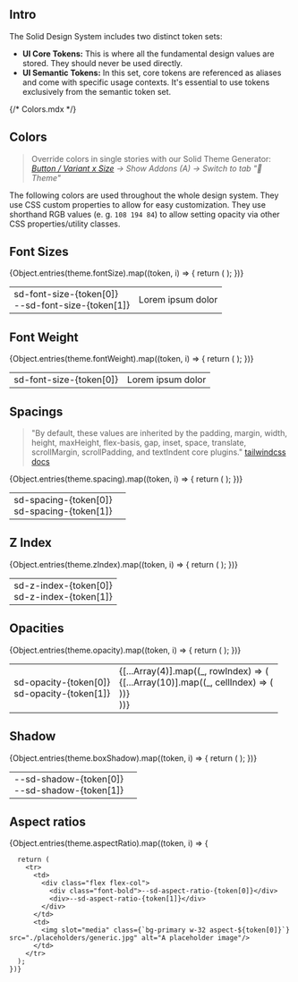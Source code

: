 ## Intro

The Solid Design System includes two distinct token sets:

- **UI Core Tokens:** This is where all the fundamental design values are stored. They should never be used directly.
- **UI Semantic Tokens:** In this set, core tokens are referenced as aliases and come with specific usage contexts. It's essential to use tokens exclusively from the semantic token set.

{/* Colors.mdx */}


<Meta title="Docs/General/Tokens" />

## Colors

> Override colors in single stories with our Solid Theme Generator: _[Button / Variant x Size](../?path=/story/components-sd-button--variant-and-size) → Show Addons (A) → Switch to tab "🎨 Theme"_

The following colors are used throughout the whole design system. They use CSS custom properties to allow for easy customization.
They use shorthand RGB values (e. g. `108 194 84`) to allow setting opacity via other CSS properties/utility classes.

<ColorPalette>
  <ColorItem title="Primary" subtitle="--sd-color-primary-{shade}" colors={theme.color.primary} />
  <ColorItem title="Accent" subtitle="--sd-color-accent-{shade}" colors={theme.color.accent} />
  <ColorItem title="Neutral" subtitle="--sd-color-neutral-{shade}" colors={theme.color.neutral} />
  <ColorItem
    title="Status"
    subtitle="--sd-color-{color}"
    colors={{ success: theme.color.success, warning: theme.color.warning }}
  />
  <ColorItem title="Error" subtitle="--sd-color-error-{shade}" colors={theme.color.error} />
  <ColorItem
    title="Risk"
    subtitle="--sd-color-{color}"
    colors={{
      low: theme.color.risk.low,
      moderate: theme.color.risk.moderate,
      increased: theme.color.risk.increased,
      high: theme.color.risk.high,
      veryhigh: theme.color.risk.veryhigh
    }}
  />
  <ColorItem
    title="Additional"
    subtitle="--sd-color-{color}"
    colors={{ black: theme.color.black, white: theme.color.white }}
  />
</ColorPalette>

## Font Sizes

<table>
  <tbody>
    {Object.entries(theme.fontSize).map((token, i) => {
      return (
        <tr>
          <td>
            <div class="font-bold">sd-font-size-{token[0]}</div>
            <div>--sd-font-size-{token[1]}</div>
          </td>
          <td>
            <div class={`!text-${token[0]}`}>Lorem ipsum dolor</div>
          </td>
        </tr>
      );
    })}
  </tbody>
</table>

## Font Weight

<table>
  <tbody>
    {Object.entries(theme.fontWeight).map((token, i) => {
      return (
        <tr>
          <td>
            <div class="font-bold">sd-font-size-{token[0]}</div>
          </td>
          <td>
            <div class={`font-${token[0]}`}>Lorem ipsum dolor</div>
          </td>
        </tr>
      );
    })}

  </tbody>
</table>

## Spacings

> "By default, these values are inherited by the padding, margin, width, height, maxHeight, flex-basis, gap, inset, space, translate, scrollMargin, scrollPadding, and textIndent core plugins." [tailwindcss docs](https://tailwindcss.com/docs/theme#spacing)

<table>
  <tbody>
    {Object.entries(theme.spacing).map((token, i) => {
      return (
        <tr>
          <td>
            <div class="flex flex-col">
              <div class="font-bold">sd-spacing-{token[0]}</div>
              <div>sd-spacing-{token[1]}</div>
            </div>
          </td>
          <td class="w-[calc(theme('spacing.40')+3rem)]">
            <div class={`bg-primary flex h-10 w-${token[0]}`}></div>
          </td>
        </tr>
      );
    })}
  </tbody>
</table>

## Z Index

<table>
  <tbody>
    {Object.entries(theme.zIndex).map((token, i) => {
      return (
        <tr>
          <td>
            <div class="font-bold">sd-z-index-{token[0]}</div>
            <div>sd-z-index-{token[1]}</div>
          </td>
        </tr>
      );
    })}
  </tbody>
</table>

## Opacities

<table>
  <tbody>
    {Object.entries(theme.opacity).map((token, i) => {
      return (
        <tr>
          <td>
            <div class="flex flex-col">
              <div class="font-bold">sd-opacity-{token[0]}</div>
              <div>sd-opacity-{token[1]}</div>
            </div>
          </td>
          <td>
            <div class={`flex flex-col w-32 opacity-${token[0]}`}>
              {[...Array(4)].map((_, rowIndex) => (
                <div class="flex w-full" key={rowIndex}>
                  {[...Array(10)].map((_, cellIndex) => (
                    <div
                      class={`flex-1 h-4 ${rowIndex % 2 === cellIndex % 2 ? 'bg-white' : 'bg-primary'}`}
                      key={cellIndex}
                    />
                  ))}
                </div>
              ))}
            </div>
          </td>
        </tr>
      );
    })}
  </tbody>
</table>

## Shadow

<table>
  <tbody>
    {Object.entries(theme.boxShadow).map((token, i) => {
      return (
        <tr>
          <td>
            <div class="flex flex-col">
              <div class="font-bold">--sd-shadow-{token[0]}</div>
              <div>--sd-shadow-{token[1]}</div>
            </div>
          </td>
          <td>
            <div class={`bg-primary h-16 w-16 shadow-${token[0]}`}></div>
          </td>
        </tr>
      );
    })}
  </tbody>
</table>

## Aspect ratios

<table>
  <tbody>
    {Object.entries(theme.aspectRatio).map((token, i) => {

      return (
        <tr>
          <td>
            <div class="flex flex-col">
              <div class="font-bold">--sd-aspect-ratio-{token[0]}</div>
              <div>--sd-aspect-ratio-{token[1]}</div>
            </div>
          </td>
          <td>
            <img slot="media" class={`bg-primary w-32 aspect-${token[0]}`} src="./placeholders/generic.jpg" alt="A placeholder image"/>
          </td>
        </tr>
      );
    })}

  </tbody>
</table>
